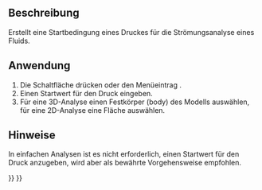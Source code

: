 <languages/>

{{Docnav/de
|[[FEM_ConstraintInitialFlowVelocity/de|StartbedingungStrömungsgeschwindigkeit]]
|[[FEM_ConstraintFlowVelocity/de|RandbedingungStrömungsgeschwindigkeit]]
|[[FEM_Workbench/de|FEM]]
|IconL=FEM_ConstraintInitialFlowVelocity.svg
|IconR=FEM_ConstraintFlowVelocity.svg
|IconC=Workbench_FEM.svg
}}

{{GuiCommandContainer|
{{GuiCommand/de
|Name=FEM ConstraintInitialPressure
|Name/de=FEM StartbedingungDruck
|MenuLocation=Modell → Fluid-Randbedingungen → Startbedingung Druck
|Workbenches=[[FEM_Workbench/de|FEM]]
|Version=0.21
|SeeAlso=[[FEM_ConstraintInitialFlowVelocity/de|FEM StartbedingungStrömungsgeschwindigkeit]]
}}
{{GuiCommandFemInfo/de
|Solvers=Elmer
}}
}}

<span id="Description"></span>
==Beschreibung==

Erstellt eine Startbedingung eines Druckes für die Strömungsanalyse eines Fluids.

<span id="Usage"></span>
==Anwendung== 

# Die Schaltfläche {{Button|[[Image:FEM_ConstraintInitialPressure.svg|16px]] [[FEM_ConstraintInitialPressure/de|Startbedingung Druck]]}} drücken oder den Menüeintrag {{MenuCommand|Modell → Fluid-Randbedingungen → [[Image:FEM_ConstraintInitialPressure.svg|16px]] Startbedingung Druck}}.
# Einen Startwert für den Druck eingeben.
# Für eine 3D-Analyse einen Festkörper (body) des Modells auswählen, für eine 2D-Analyse eine Fläche auswählen.

<span id="Notes"></span>
==Hinweise== 

In einfachen Analysen ist es nicht erforderlich, einen Startwert für den Druck anzugeben, wird aber als bewährte Vorgehensweise empfohlen.


{{Docnav/de
|[[FEM_ConstraintInitialFlowVelocity/de|StartbedingungStrömungsgeschwindigkeit]]
|[[FEM_ConstraintFlowVelocity/de|RandbedingungStrömungsgeschwindigkeit]]
|[[FEM_Workbench/de|FEM]]
|IconL=FEM_ConstraintInitialFlowVelocity.svg
|IconR=FEM_ConstraintFlowVelocity.svg
|IconC=Workbench_FEM.svg
}}

{{FEM Tools navi{{#translation:}}}}
{{Userdocnavi{{#translation:}}}}